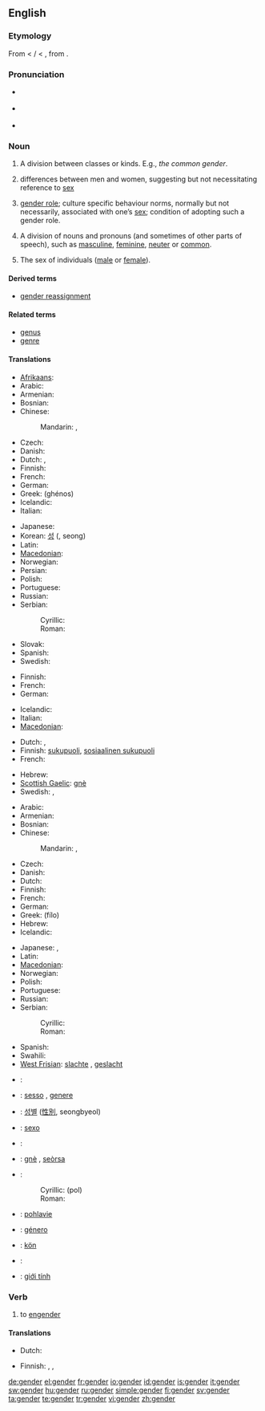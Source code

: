 ==English==
{{wikipedia}}

===Etymology===
From {{etyl|enm}} < {{etyl|frm}} {{term|gendre}}/{{term|genre}} < {{etyl|la}} {{term|genus||[[kind]], [[sort]]}}, from {{proto|Indo-European|gen-|"to produce"|gon-|"to beget"|gn-|"to be born"}}.

===Pronunciation===
* {{a|RP}} {{IPA|/ʤɛndə/}}
* {{a|US}} {{IPA|/ʤɛndɚ/}}
* {{rhymes|ɛndə(r)}}

===Noun===
{{en-noun}}

# {{obsolete}} A division between classes or kinds. E.g., ''the common gender''. {{rfex|but other senses wouldn’t be bad too}}
# differences between men and women, suggesting but not necessitating reference to [[sex]]
# {{sociology}} [[gender role]]; culture specific behaviour norms, normally but not necessarily, associated with one’s [[sex]]; condition of adopting such a gender role.
# {{grammar}} A division of nouns and pronouns (and sometimes of other parts of speech), such as [[masculine]], [[feminine]], [[neuter]] or [[common]].
# {{context|casually|to avoid confusion with ‘sex’ in the sense of ‘sexual relations’}} The sex of individuals ([[male]] or [[female]]).

====Derived terms====
* [[gender reassignment]]

====Related terms====
* [[genus]]
* [[genre]]

====Translations====
{{trans-top|grammar: division of nouns and pronouns}}
* [[Afrikaans]]: {{t|af|geslag|xs=Afrikaans}}
* Arabic: {{t+|ar|جنس|m|tr=jins|sc=Arab}}
* Armenian: {{t-|hy|սեռ|tr=seṙ|sc=Armn|xs=Armenian}}
* Bosnian: {{t-|bs|rod|m}}
* Chinese:
*: Mandarin: {{t-|cmn|性別|sc=Hani|xs=Mandarin}},  {{t-|cmn|性别|tr=xìngbié|sc=Hani|xs=Mandarin}}
* Czech: {{t+|cs|rod|m}}
* Danish: {{t+|da|køn|n}}
* Dutch: {{t+|nl|geslacht|n}}, {{t+|nl|genus|n}}
* Finnish: {{t+|fi|suku}}
* French: {{t+|fr|genre|m}}
* German: {{t+|de|Geschlecht|n}}
* Greek: {{t+|el|γένος|n|s|sc=Grek}} (ghénos)
* Icelandic: {{t+|is|kyn|n}}
* Italian: {{t+|it|genere}}
{{trans-mid}}
* Japanese: {{t+|ja|性|tr=せい, sei|sc=Jpan}}
* Korean: [[성]] ({{t+|ko|性|sc=Hani}}, seong)
* Latin: {{t+|la|genus|n}}
* [[Macedonian]]: {{t-|mk|род|m|tr=rod|sc=Cyrl|xs=Macedonian}}
* Norwegian: {{t|no|kjønn|n}}
* Persian: {{t+|fa|جنس|sc=fa-Arab|xs=Persian}}
* Polish: {{t+|pl|rodzaj|t}}
* Portuguese: {{t+|pt|sexo|m}}
* Russian: {{t+|ru|род|m|tr=rod|sc=Cyrl}}
* Serbian:
*: Cyrillic: {{t-|sr|род|m|sc=Cyrl}}
*: Roman: {{t-|sr|rod|m}}
* Slovak: {{t-|sk|rod|m}}
* Spanish: {{t+|es|género|m}}
* Swedish: {{t+|sv|genus|n}}
{{trans-bottom}}

{{trans-top|division between classes or kinds}}
* Finnish: {{t+|fi|suku}}
* French: {{t+|fr|genre|m}}
* German: {{t+|de|Geschlecht|n}}
{{trans-mid}}
* Icelandic: {{t+|is|kyn|n}}
* Italian: {{t+|it|genere|m}}
* [[Macedonian]]: {{t-|mk|род|m|tr=rod|sc=Cyrl|xs=Macedonian}}
{{trans-bottom}}

{{trans-top|behavioural characteristics}}
* Dutch: {{t+|nl|sekse|f}}, {{t+|nl|geslacht|n}}
* Finnish: [[sukupuoli]], [[sosiaalinen sukupuoli]]
* French: {{t+|fr|genre|m}}
{{trans-mid}}
* Hebrew: {{t+|he|מגדר|sc=Hebr}}
* [[Scottish Gaelic]]: [[gnè]] {{f}}
* Swedish: {{t+|sv|genus}}, {{t+|sv|könsroll}}
{{trans-bottom}}

{{trans-top|the sex of persons or animals}}
* Arabic: {{t+|ar|جنس|m|tr=jins|sc=Arab}}
* Armenian: {{t-|hy|սեռ|tr=seṙ|sc=Armn|xs=Armenian}}
* Bosnian: {{t-|bs|pol|m}}
* Chinese:
*: Mandarin: {{t-|cmn|性別|sc=Hani|xs=Mandarin}},  {{t-|cmn|性别|tr=xìngbié|sc=Hani|xs=Mandarin}}
* Czech: {{t-|cs|pohlaví|n}}
* Danish: {{t+|da|køn|n}}
* Dutch: {{t+|nl|geslacht|n}}
* Finnish: {{t+|fi|sukupuoli}}
* French: {{t+|fr|sexe|m}}
* German: {{t+|de|Geschlecht|n}}
* Greek: {{t+|el|φύλο|n|s|sc=Grek}} (fílo)
* Hebrew: {{t+|he|מגדר|sc=Hebr}}
* Icelandic: {{t+|is|kyn|n}}
{{trans-mid}}
* Japanese: {{t+|ja|性|tr=せい, sei|sc=Jpan}},  {{t-|ja|性別|tr=せいべつ, seibetsu|sc=Jpan}}
* Latin: {{t+|la|genus|n}}
* [[Macedonian]]: {{t-|mk|пол|m|tr=pol|sc=Cyrl|xs=Macedonian}}
* Norwegian: {{t|no|kjønn|n}}
* Polish: {{t+|pl|płeć|f}}
* Portuguese: {{t+|pt|gênero|m}}
* Russian: {{t+|ru|пол|m|tr=pol|sc=Cyrl}}
* Serbian:
*: Cyrillic: {{t-|sr|пол|m|sc=Cyrl}}
*: Roman: {{t-|sr|pol|m}}
* Spanish: {{t+|es|género|m}}
* Swahili: {{t|sw|jinsia|xs=Swahili}}
* [[West Frisian]]: [[slachte]] {{n}}, [[geslacht#West Frisian|geslacht]] {{n}}
{{trans-bottom}}

{{checktrans-top}}
* {{ttbc|Bosnian}}: {{t-|bs|pol|m}}
* {{ttbc|Italian}}: [[sesso]] {{m}}, [[genere]] {{m}}
* {{ttbc|Korean}}: [[성별]] ([[性別]], seongbyeol)
* {{ttbc|Portuguese}}: [[sexo]] {{m}}
* {{ttbc|Romanian}}: {{t+|ro|sex|n}}
* {{ttbc|Scottish Gaelic}}: [[gnè]] {{f}}, [[seòrsa]] {{m}}
{{trans-mid}}
* {{ttbc|Serbian}}:
*: Cyrillic: {{t-|sr|пол|m|sc=Cyrl}} (pol)
*: Roman: {{t-|sr|pol|m}}
* {{ttbc|Slovak}}: [[pohlavie]] {{n}}
* {{ttbc|Spanish}}: [[género]] {{m}}
* {{ttbc|Swedish}}: [[kön]] {{n}}
* {{ttbc|Tagalog}}: {{t-|tl|kasarian|xs=Tagalog}}
* {{ttbc|Vietnamese}}: [[giới tính]]
{{trans-bottom}}

===Verb===
{{en-verb}}

# to [[engender]]

====Translations====
{{trans-top|engender}}
* Dutch: {{t-|nl|voortbrengen}}
{{trans-mid}}
* Finnish: {{t+|fi|synnyttää}}, {{t+|fi|saada aikaan}}, {{t+|fi|tuottaa}}
{{trans-bottom}}

[[de:gender]]
[[el:gender]]
[[fr:gender]]
[[io:gender]]
[[id:gender]]
[[is:gender]]
[[it:gender]]
[[sw:gender]]
[[hu:gender]]
[[ru:gender]]
[[simple:gender]]
[[fi:gender]]
[[sv:gender]]
[[ta:gender]]
[[te:gender]]
[[tr:gender]]
[[vi:gender]]
[[zh:gender]]